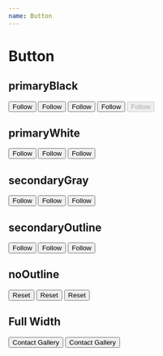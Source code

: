 ```yaml
---
name: Button
---
```



# Button

## primaryBlack

<Playground title="primaryBlack">
  <Button variant="primaryBlack" size="small" m={0.5}>
    Follow
  </Button>
  <Button variant="primaryBlack" size="medium" m={0.5}>
    Follow
  </Button>
  <Button variant="primaryBlack" size="large" m={0.5}>
    Follow
  </Button>
  <Button variant="primaryBlack" size="large" m={0.5} loading>
    Follow
  </Button>
  <Button variant="primaryBlack" size="large" m={0.5} disabled>
    Follow
  </Button>
</Playground>

## primaryWhite

<Playground title="primaryWhite">
  <Box bg="black" p={1} m={0.5}>
    <Button variant="primaryWhite" size="small">
      Follow
    </Button>
  </Box>
  <Box bg="black" p={1} m={0.5}>
    <Button variant="primaryWhite" size="medium">
      Follow
    </Button>
  </Box>
  <Box bg="black" p={1} m={0.5}>
    <Button variant="primaryWhite" size="large">
      Follow
    </Button>
  </Box>
</Playground>

## secondaryGray

<Playground title="secondaryGray">
  <Button variant="secondaryGray" size="small" m={0.5}>
    Follow
  </Button>
  <Button variant="secondaryGray" size="medium" m={0.5}>
    Follow
  </Button>
  <Button variant="secondaryGray" size="large" m={0.5}>
    Follow
  </Button>
</Playground>

## secondaryOutline

<Playground title="secondaryOutline">
  <Button variant="secondaryOutline" size="small" m={0.5}>
    Follow
  </Button>
  <Button variant="secondaryOutline" size="medium" m={0.5}>
    Follow
  </Button>
  <Button variant="secondaryOutline" size="large" m={0.5}>
    Follow
  </Button>
</Playground>

## noOutline

<Playground title="noOutline">
  <Button variant="noOutline" size="small" m={0.5}>
    Reset
  </Button>
  <Button variant="noOutline" size="medium" m={0.5}>
    Reset
  </Button>
  <Button variant="noOutline" size="large" m={0.5}>
    Reset
  </Button>
</Playground>

## Full Width

<Playground title="Full width">
  <Button width="100%" size="large" m={0.5}>
    Contact Gallery
  </Button>
  <Button variant="secondaryOutline" width="100%" size="medium" m={0.5}>
    Contact Gallery
  </Button>
</Playground>

